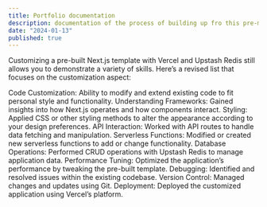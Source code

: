 ```yaml
---
title: Portfolio documentation
description: documentation of the process of building up fro this pre-made nextjs template.
date: "2024-01-13"
published: true
---
```


Customizing a pre-built Next.js template with Vercel and Upstash Redis still allows you to demonstrate a variety of skills. Here’s a revised list that focuses on the customization aspect:

Code Customization: Ability to modify and extend existing code to fit personal style and functionality.
Understanding Frameworks: Gained insights into how Next.js operates and how components interact.
Styling: Applied CSS or other styling methods to alter the appearance according to your design preferences.
API Interaction: Worked with API routes to handle data fetching and manipulation.
Serverless Functions: Modified or created new serverless functions to add or change functionality.
Database Operations: Performed CRUD operations with Upstash Redis to manage application data.
Performance Tuning: Optimized the application’s performance by tweaking the pre-built template.
Debugging: Identified and resolved issues within the existing codebase.
Version Control: Managed changes and updates using Git.
Deployment: Deployed the customized application using Vercel’s platform.